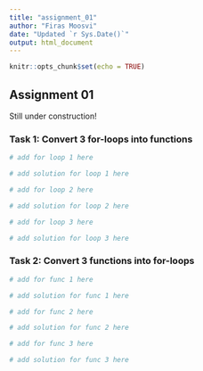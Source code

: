 ```yaml
---
title: "assignment_01"
author: "Firas Moosvi"
date: "Updated `r Sys.Date()`"
output: html_document
---
```


```r
knitr::opts_chunk$set(echo = TRUE)
```

## Assignment 01

Still under construction!

### Task 1: Convert 3 for-loops into functions

```r
# add for loop 1 here

```

```r
# add solution for loop 1 here

```


```r
# add for loop 2 here

```

```r
# add solution for loop 2 here

```


```r
# add for loop 3 here

```

```r
# add solution for loop 3 here

```

### Task 2: Convert 3 functions into for-loops

```r
# add for func 1 here

```

```r
# add solution for func 1 here

```


```r
# add for func 2 here

```

```r
# add solution for func 2 here

```


```r
# add for func 3 here

```

```r
# add solution for func 3 here

```